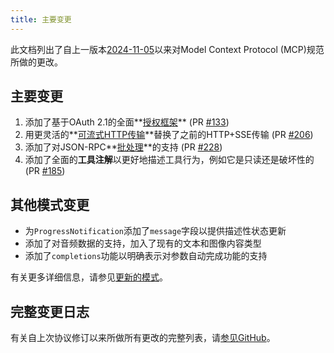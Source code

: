 ```yaml
---
title: 主要变更
---
```


此文档列出了自上一版本[2024-11-05](/specification/2024-11-05)以来对Model Context Protocol (MCP)规范所做的更改。

## 主要变更

1. 添加了基于OAuth 2.1的全面**[授权框架](/specification/2025-03-26/basic/authorization)** (PR [#133](https://github.com/modelcontextprotocol/specification/pull/133))
1. 用更灵活的**[可流式HTTP传输](/specification/2025-03-26/basic/transports#streamable-http)**替换了之前的HTTP+SSE传输 (PR [#206](https://github.com/modelcontextprotocol/specification/pull/206))
1. 添加了对JSON-RPC**[批处理](https://www.jsonrpc.org/specification#batch)**的支持 (PR [#228](https://github.com/modelcontextprotocol/specification/pull/228))
1. 添加了全面的**工具注解**以更好地描述工具行为，例如它是只读还是破坏性的 (PR [#185](https://github.com/modelcontextprotocol/specification/pull/185))

## 其他模式变更

- 为`ProgressNotification`添加了`message`字段以提供描述性状态更新
- 添加了对音频数据的支持，加入了现有的文本和图像内容类型
- 添加了`completions`功能以明确表示对参数自动完成功能的支持

有关更多详细信息，请参见[更新的模式](http://github.com/modelcontextprotocol/specification/tree/main/schema/2025-03-26/schema.ts)。

## 完整变更日志

有关自上次协议修订以来所做所有更改的完整列表，请[参见GitHub](https://github.com/modelcontextprotocol/specification/compare/2024-11-05...2025-03-26)。
